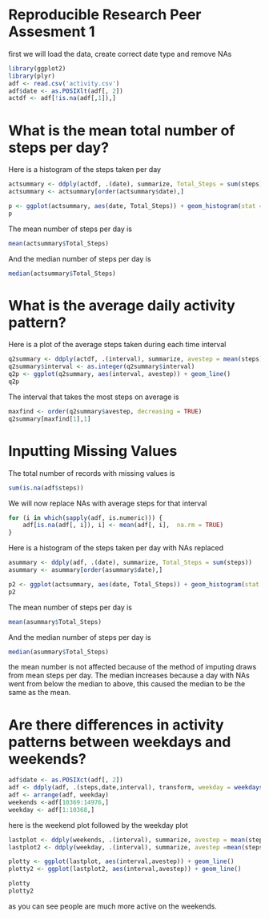 Reproducible Research Peer Assesment 1
=====================================
first we will load the data, create correct date type and remove NAs

```r
library(ggplot2)
library(plyr)
adf <- read.csv('activity.csv')
adf$date <- as.POSIXlt(adf[, 2])
actdf <- adf[!is.na(adf[,1]),]
```
What is the mean total number of steps per day?
===
Here is a histogram of the steps taken per day
```r
actsummary <- ddply(actdf, .(date), summarize, Total_Steps = sum(steps))
actsummary <- actsummary[order(actsummary$date),]

p <- ggplot(actsummary, aes(date, Total_Steps)) + geom_histogram(stat = 'identity')
p 
```
The mean number of steps per day is 
```r
mean(actsummary$Total_Steps)
```
And the median number of steps per day is
```r
median(actsummary$Total_Steps)
```

What is the average daily activity pattern?
===
Here is a plot of the average steps taken during each time interval

```r
q2summary <- ddply(actdf, .(interval), summarize, avestep = mean(steps))
q2summary$interval <- as.integer(q2summary$interval)
q2p <- ggplot(q2summary, aes(interval, avestep)) + geom_line()
q2p
```
The interval that takes the most steps on average is
```r

maxfind <- order(q2summary$avestep, decreasing = TRUE)
q2summary[maxfind[1],1]
```

Inputting Missing Values
===
The total number of records with missing values is
```R
sum(is.na(adf$steps))
```

We will now replace NAs with average steps for that interval
```r
for (i in which(sapply(adf, is.numeric))) {
    adf[is.na(adf[, i]), i] <- mean(adf[, i],  na.rm = TRUE)
}

```

Here is a histogram of the steps taken per day with NAs replaced
```r
asummary <- ddply(adf, .(date), summarize, Total_Steps = sum(steps))
asummary <- asummary[order(asummary$date),]

p2 <- ggplot(actsummary, aes(date, Total_Steps)) + geom_histogram(stat = 'identity')
p2 
```
The mean number of steps per day is 
```r
mean(asummary$Total_Steps)
```
And the median number of steps per day is
```r
median(asummary$Total_Steps)
```
the mean number is not affected because of the method of imputing draws from
mean steps per day.
The median increases because a day with NAs went from below the median to above,
this caused the median to be the same as the mean.


Are there differences in activity patterns between weekdays and weekends?
===

```r
adf$date <- as.POSIXct(adf[, 2])        
adf <- ddply(adf, .(steps,date,interval), transform, weekday = weekdays(date))
adf <- arrange(adf, weekday)
weekends <-adf[10369:14976,]
weekday <- adf[1:10368,]
```

here is the weekend plot followed by the weekday plot
```r
lastplot <- ddply(weekends, .(interval), summarize, avestep = mean(steps))
lastplot2 <- ddply(weekday, .(interval), summarize, avestep =mean(steps))

plotty <- ggplot(lastplot, aes(interval,avestep)) + geom_line()
plotty2 <- ggplot(lastplot2, aes(interval,avestep)) + geom_line()

plotty
plotty2
```
as you can see people are much more active on the weekends.